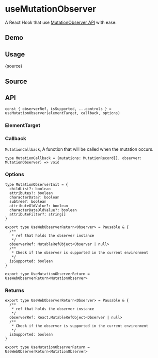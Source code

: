 # useMutationObserver


<HooksType category="Element" pausable isSupported lowLevel />

A React Hook that use [MutationObserver API](https://developer.mozilla.org/en-US/docs/Web/API/MutationObserver) with ease.

## Demo


<App />

## Usage


<RawCode>{source}</RawCode>

## Source


<Source />

## API

```tsx
const { observerRef, isSupported, ...controls } = useMutationObserver(elementTarget, callback, options)
```

### ElementTarget


<Tip type="target" />

### Callback

`MutationCallback`, A function that will be called when the mutation occurs.

```tsx
type MutationCallback = (mutations: MutationRecord[], observer: MutationObserver) => void
```

### Options

```tsx
type MutationObserverInit = {
  childList?: boolean
  attributes?: boolean
  characterData?: boolean
  subtree?: boolean
  attributeOldValue?: boolean
  characterDataOldValue?: boolean
  attributeFilter?: string[]
}

export type UseWebObserverReturn<Observer> = Pausable & {
  /**
   * ref that holds the observer instance
   */
  observerRef: MutableRefObject<Observer | null>
  /**
   * Check if the observer is supported in the current environment
   */
  isSupported: boolean
}

export type UseMutationObserverReturn = UseWebObserverReturn<MutationObserver>
```

### Returns

<Tip type="pausable" />

```tsx
export type UseWebObserverReturn<Observer> = Pausable & {
  /**
   * ref that holds the observer instance
   */
  observerRef: React.MutableRefObject<Observer | null>
  /**
   * Check if the observer is supported in the current environment
   */
  isSupported: boolean
}

export type UseMutationObserverReturn = UseWebObserverReturn<MutationObserver>
```
